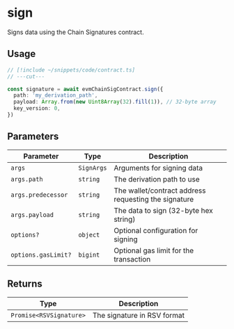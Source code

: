 # sign

Signs data using the Chain Signatures contract.

## Usage

```ts twoslash
// [!include ~/snippets/code/contract.ts]
// ---cut---

const signature = await evmChainSigContract.sign({
  path: 'my_derivation_path',
  payload: Array.from(new Uint8Array(32).fill(1)), // 32-byte array
  key_version: 0,
})
```

## Parameters

| Parameter           | Type       | Description                                          |
| ------------------- | ---------- | ---------------------------------------------------- |
| `args`              | `SignArgs` | Arguments for signing data                           |
| `args.path`         | `string`   | The derivation path to use                           |
| `args.predecessor`  | `string`   | The wallet/contract address requesting the signature |
| `args.payload`      | `string`   | The data to sign (32-byte hex string)                |
| `options?`          | `object`   | Optional configuration for signing                   |
| `options.gasLimit?` | `bigint`   | Optional gas limit for the transaction               |

## Returns

| Type                    | Description                 |
| ----------------------- | --------------------------- |
| `Promise<RSVSignature>` | The signature in RSV format |

